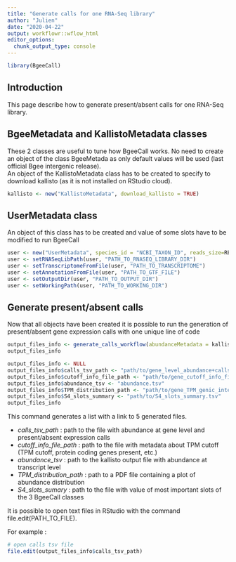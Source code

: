 ```yaml
---
title: "Generate calls for one RNA-Seq library"
author: "Julien"
date: "2020-04-22"
output: workflowr::wflow_html
editor_options:
  chunk_output_type: console
---
```


```r
library(BgeeCall)
```

## Introduction

This page describe how to generate present/absent calls for one RNA-Seq library.

## BgeeMetadata and KallistoMetadata classes

These 2 classes are useful to tune how BgeeCall works. 
No need to create an object of the class BgeeMetada as only default values will be used (last official Bgee intergenic release).  
An object of the KallistoMetadata class has to be created to specify to download kallisto (as it is not installed on RStudio cloud).

```r
kallisto <- new("KallistoMetadata", download_kallisto = TRUE)
```

## UserMetadata class

An object of this class has to be created and value of some slots have to be modified to run BgeeCall

```r
user <- new("UserMetadata", species_id = "NCBI_TAXON_ID", reads_size=READS_SIZE)
user <- setRNASeqLibPath(user, "PATH_TO_RNASEQ_LIBRARY_DIR")
user <- setTranscriptomeFromFile(user, "PATH_TO_TRANSCRIPTOME")
user <- setAnnotationFromFile(user, "PATH_TO_GTF_FILE")
user <- setOutputDir(user, "PATH_TO_OUTPUT_DIR")
user <- setWorkingPath(user, "PATH_TO_WORKING_DIR")
```


## Generate present/absent calls

Now that all objects have been created it is possible to run the generation of present/absent gene expression calls with one unique line of code


```r
output_files_info <- generate_calls_workflow(abundanceMetadata = kallisto, userMetadata = user)
output_files_info
```
```r
output_files_info <- NULL
output_files_info$calls_tsv_path <- "path/to/gene_level_abundance+calls.tsv"
output_files_info$cutoff_info_file_path <- "path/to/gene_cutoff_info_file.tsv"
output_files_info$abundance_tsv <- "abundance.tsv"
output_files_info$TPM_distribution_path <- "path/to/gene_TPM_genic_intergenic+cutoff.pdf"
output_files_info$S4_slots_summary <- "path/to/S4_slots_summary.tsv"
output_files_info
```

This command generates a list with a link to 5 generated files.

* _calls_tsv_path_ : path to the file with abundance at gene level and present/absent expression calls
* _cutoff_info_file_path_ : path to the file with metadata about TPM cutoff (TPM cutoff, protein coding genes present, etc.)
* _abundance_tsv_ : path to the kallisto output file with abundance at transcript level
* _TPM_distribution_path_ : path to a PDF file containing a plot of abundance distribution
* _S4_slots_sumary_ : path to the file with value of most important slots of the 3 BgeeCall classes

It is possible to open text files in RStudio with the command file.edit(PATH_TO_FILE).

For example :
```r
# open calls tsv file
file.edit(output_files_info$calls_tsv_path)
```

